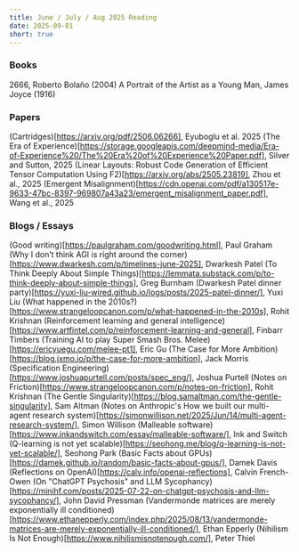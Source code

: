 ```yaml
---
title: June / July / Aug 2025 Reading
date: 2025-09-01
short: true
---
```


### Books

2666, Roberto Bolaño (2004)
A Portrait of the Artist as a Young Man, James Joyce (1916)

### Papers

(Cartridges)[https://arxiv.org/pdf/2506.06266], Eyuboglu et al. 2025
(The Era of Experience)[https://storage.googleapis.com/deepmind-media/Era-of-Experience%20/The%20Era%20of%20Experience%20Paper.pdf], Silver and Sutton, 2025
(Linear Layouts: Robust Code Generation of Efficient Tensor Computation Using F2)[https://arxiv.org/abs/2505.23819], Zhou et al., 2025
(Emergent Misalignment)[https://cdn.openai.com/pdf/a130517e-9633-47bc-8397-969807a43a23/emergent_misalignment_paper.pdf], Wang et al., 2025


### Blogs / Essays

(Good writing)[https://paulgraham.com/goodwriting.html], Paul Graham
(Why I don’t think AGI is right around the corner)[https://www.dwarkesh.com/p/timelines-june-2025], Dwarkesh Patel
(To Think Deeply About Simple Things)[https://lemmata.substack.com/p/to-think-deeply-about-simple-things], Greg Burnham
(Dwarkesh Patel dinner party)[https://yuxi-liu-wired.github.io/logs/posts/2025-patel-dinner/], Yuxi Liu
(What happened in the 2010s?)[https://www.strangeloopcanon.com/p/what-happened-in-the-2010s], Rohit Krishnan
(Reinforcement learning and general intelligence)[https://www.artfintel.com/p/reinforcement-learning-and-general], Finbarr Timbers
(Training AI to play Super Smash Bros. Melee)[https://ericyuegu.com/melee-pt1], Eric Gu
(The Case for More Ambition)[https://blog.jxmo.io/p/the-case-for-more-ambition], Jack Morris
(Specification Engineering)[https://www.joshuapurtell.com/posts/spec_eng/], Joshua Purtell
(Notes on Friction)[https://www.strangeloopcanon.com/p/notes-on-friction], Rohit Krishnan
(The Gentle Singularity)[https://blog.samaltman.com/the-gentle-singularity], Sam Altman
(Notes on Anthropic's How we built our multi-agent research system)[https://simonwillison.net/2025/Jun/14/multi-agent-research-system/], Simon Willison
(Malleable software)[https://www.inkandswitch.com/essay/malleable-software/], Ink and Switch
(Q-learning is not yet scalable)[https://seohong.me/blog/q-learning-is-not-yet-scalable/], Seohong Park
(Basic Facts about GPUs)[https://damek.github.io/random/basic-facts-about-gpus/], Damek Davis
(Reflections on OpenAI)[https://calv.info/openai-reflections], Calvin French-Owen
(On "ChatGPT Psychosis" and LLM Sycophancy)[https://minihf.com/posts/2025-07-22-on-chatgpt-psychosis-and-llm-sycophancy/], John David Pressman
(Vandermonde matrices are merely exponentially ill conditioned)[https://www.ethanepperly.com/index.php/2025/08/13/vandermonde-matrices-are-merely-exponentially-ill-conditioned/], Ethan Epperly
(Nihilism Is Not Enough)[https://www.nihilismisnotenough.com/], Peter Thiel